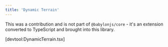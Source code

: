 ```yaml
---
title: 'Dynamic Terrain'
---
```


This was a contribution and is not part of `@babylonjs/core` - it's an extension
converted to TypeScript and brought into this library.

[devtool:DynamicTerrain.tsx]
